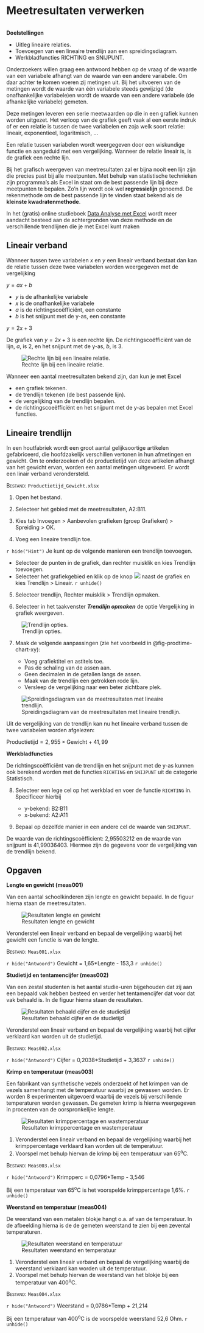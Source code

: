 # Meetresultaten verwerken {#sec-measurements}

```r
```

::: callout
**Doelstellingen**

+ Uitleg lineaire relaties.
+ Toevoegen van een lineaire trendlijn aan een spreidingsdiagram.
+ Werkbladfuncties RICHTING en SNIJPUNT.
:::

Onderzoekers willen graag een antwoord hebben op de vraag of de waarde van een variabele afhangt van de waarde van een andere variabele. Om daar achter te komen voeren zij metingen uit. Bij het uitvoeren van de metingen wordt de waarde van één variabele steeds gewijzigd (de onafhankelijke variabele)en wordt de waarde van een andere variabele (de afhankelijke variabele) gemeten.

Deze metingen leveren een serie meetwaarden op die in een grafiek kunnen worden uitgezet. Het verloop van de grafiek geeft vaak al een eerste indruk of er een relatie is tussen de twee variabelen en zoja welk soort relatie: lineair, exponentieel, logaritmisch, ...

Een relatie tussen variabelen wordt weergegeven door een wiskundige functie en aangeduid met een vergelijking. Wanneer de relatie lineair is, is de grafiek een rechte lijn.

Bij het grafisch weergeven van meetresultaten zal er bijna nooit een lijn zijn die precies past bij alle meetpunten. Met behulp van statistische technieken zijn programma's als Excel in staat om de best passende lijn bij deze meetpunten te bepalen. Zo'n lijn wordt ook wel **regressielijn** genoemd. De rekenmethode om de best passende lijn te vinden staat bekend als de **kleinste kwadratenmethode**.

::: {.callout-note}
In het (gratis) online studieboek [Data Analyse met Excel](https://excelanalyse.netlify.app/) wordt meer aandacht besteed aan de achtergronden van deze methode en de verschillende trendlijnen die je met Excel kunt maken
:::

## Lineair verband {#sec-meas-linear}

Wanneer tussen twee variabelen $x$ en $y$ een lineair verband bestaat dan kan de relatie tussen deze twee variabelen worden weergegeven met de vergelijking

$y = ax + b$ 

+ $y$ is de afhankelijke variabele
+ $x$ is de onafhankelijke variabele
+ $a$ is de richtingscoëfficiënt, een constante
+ $b$ is het snijpunt met de y-as, een constante

::: {#exm-meas-linear}
$y = 2x + 3$

De grafiek van $y=2x+3$ is een rechte lijn. De richtingscoëfficiënt van de lijn, $a$, is 2, en het snijpunt met de y-as, $b$, is 3.

![Rechte lijn bij een lineaire relatie.](images/measurements/chart-linear.png){#fig-chart-linear}

:::

Wanneer een aantal meetresultaten bekend zijn, dan kun je met Excel

+ een grafiek tekenen.
+ de trendlijn tekenen (de best passende lijn).
+ de vergelijking van de trendlijn bepalen.
+ de richtingscoeëfficiënt en het snijpunt met de y-as bepalen met Excel functies.

## Lineaire trendlijn {#sec-meas-trendline-linear}

In een houtfabriek wordt een groot aantal gelijksoortige artikelen gefabriceerd, die hoofdzakelijk verschillen vertonen in hun afmetingen en gewicht. Om te onderzoeken of de productietijd van deze artikelen afhangt van het gewicht ervan, worden een aantal metingen uitgevoerd. Er wordt een linair verband verondersteld.

::: {#prp-meas-trendline-linear}
[Bestand]{.smallcaps}: `Productietijd_Gewicht.xlsx`

1. Open het bestand.

2. Selecteer het gebied met de meetresultaten, A2:B11.

3. Kies [tab Invoegen > Aanbevolen grafieken (groep Grafieken) > Spreiding > OK]{.uicontrol}.

4. Voeg een lineaire trendlijn toe.

::: {.content-visible when-format="html:js"}
`r hide("Hint")`
Je kunt op de volgende manieren een trendlijn toevoegen.

-   Selecteer de punten in de grafiek, dan rechter muisklik en kies [Trendlijn toevoegen]{.uicontrol}.
-   Selecteer het grafiekgebied en klik op de knop ![](images/common/button-chart-elements.png) naast de grafiek en kies [Trendlijn > Lineair]{.uicontrol}.
`r unhide()`
:::

5. Selecteer trendlijn, [Rechter muisklik > Trendlijn opmaken]{.uicontrol}.

6. Selecteer in het taakvenster ***Trendlijn opmaken*** de optie [Vergelijking in grafiek weergeven]{.uicontrol}.

![Trendlijn opties.](images/measurements/trendline-options.png){#fig-trendline-options}

7. Maak de volgende aanpassingen (zie het voorbeeld in @fig-prodtime-chart-xy):

   + Voeg grafiektitel en astitels toe.
   + Pas de schaling van de assen aan.
   + Geen decimalen in de getallen langs de assen.
   + Maak van de trendlijn een getrokken rode lijn.
   + Versleep de vergelijking naar een beter zichtbare plek.

![Spreidingsdiagram van de meetresultaten met lineaire trendlijn.](images/measurements/prodtime-chart-xy.png){#fig-prodtime-chart-xy}

Uit de vergelijking van de trendlijn kan nu het lineaire verband tussen de twee variabelen worden afgelezen:

$\text{Productietijd} = 2,955 \times \text{Gewicht} + 41,99$

**Werkbladfuncties**

De richtingscoëfficiënt van de trendlijn en het snijpunt met de y-as kunnen ook berekend worden met de functies `RICHTING` en `SNIJPUNT` uit de categorie Statistisch.

8. Selecteer een lege cel op het werkblad en voer de functie `RICHTING` in. Specificeer hierbij

   + [y-bekend]{.uicontrol}: B2:B11
   + [x-bekend]{.uicontrol}: A2:A11

9.  Bepaal op dezelfde manier in een andere cel de waarde van `SNIJPUNT`.

De waarde van de richtingscoëfficient: 2,95503212 en de waarde van snijpunt is 41,99036403. Hiermee zijn de gegevens voor de vergelijking van de trendlijn bekend.
:::

## Opgaven {#sec-measurements-exercises}

::: {#exr-meas001}
**Lengte en gewicht (meas001)**

Van een aantal schoolkinderen zijn lengte en gewicht bepaald. In de figuur hierna staan de meetresultaten.

![Resultaten lengte en gewicht](images/measurements/meas001_data.png)

Veronderstel een lineair verband en bepaal de vergelijking waarbij het gewicht een functie is van de lengte.

[Bestand]{.smallcaps}: `Meas001.xlsx`

::: {.content-visible when-format="html:js"}
`r hide("Antwoord")`
Gewicht = 1,65*Lengte - 153,3
`r unhide()`
:::

:::

::: {#exr-meas002}
**Studietijd en tentamencijfer (meas002)**

Van een zestal studenten is het aantal studie-uren bijgehouden dat zij aan een bepaald vak hebben besteed en verder het tentamencijfer dat voor dat vak behaald is. In de figuur hierna staan de resultaten.

![Resultaten behaald cijfer en de studietijd](images/measurements/meas002_data.png)

Veronderstel een lineair verband en bepaal de vergelijking waarbij het cijfer verklaard kan worden uit de studietijd.

[Bestand]{.smallcaps}: `Meas002.xlsx`

::: {.content-visible when-format="html:js"}
`r hide("Antwoord")`
Cijfer = 0,2038*Studietijd + 3,3637
`r unhide()`
:::

:::

::: {#exr-meas003}
**Krimp en temperatuur (meas003)**

Een fabrikant van synthetische vezels onderzoekt of het krimpen van de vezels samenhangt met de temperatuur waarbij ze gewassen worden. Er worden 8 experimenten uitgevoerd waarbij de vezels bij verschillende temperaturen worden gewassen. De gemeten krimp is hierna weergegeven in procenten van de oorspronkelijke lengte.

![Resultaten krimppercentage en wastemperatuur](images/measurements/meas003_data.png)

1. Veronderstel een lineair verband en bepaal de vergelijking waarbij het krimppercentage verklaard kan worden uit de temperatuur.
2. Voorspel met behulp hiervan de krimp bij een temperatuur van 65^o^C.

[Bestand]{.smallcaps}: `Meas003.xlsx`

::: {.content-visible when-format="html:js"}
`r hide("Antwoord")`
Krimpperc = 0,0796*Temp - 3,546

Bij een temperatuur van 65^o^C is het voorspelde krimppercentage 1,6%.
`r unhide()`
:::

:::

::: {#exr-meas004}
**Weerstand en temperatuur (meas004)**

De weerstand van een metalen blokje hangt o.a. af van de temperatuur. In de afbeelding hierna is de de gemeten weerstand te zien bij een zevental temperaturen.

![Resultaten weerstand en temperatuur](images/measurements/meas004_data.png)

1. Veronderstel een lineair verband en bepaal de vergelijking waarbij de weerstand verklaard kan worden uit de temperatuur.
2. Voorspel met behulp hiervan de weerstand van het blokje bij een temperatuur van 400^o^C.

[Bestand]{.smallcaps}: `Meas004.xlsx`

::: {.content-visible when-format="html:js"}
`r hide("Antwoord")`
Weerstand = 0,0786*Temp + 21,214

Bij een temperatuur van 400^o^C is de voorspelde weerstand 52,6 Ohm.
`r unhide()`
:::

:::

